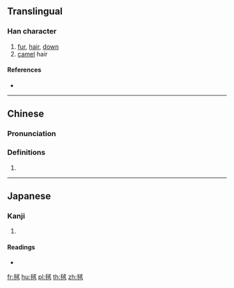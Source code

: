==Translingual==

===Han character===
{{Han char|rn=82|rad=毛|as=06|sn=10|four=23715|canj=HUIJ|ids=⿺毛戎}}

# [[fur]], [[hair]], [[down]]
# [[camel]] hair

====References====
* {{Han ref|kx=0593.010|dkj=16819|dj=0985.110|hdz=31996.220|uh=6BE7|ud=27623|bh=D243|bd=53827}}

----

==Chinese==
{{zh-forms}}

===Pronunciation===
{{zh-pron
|m=róng
|c=jung4
|mc=
|oc=
|ma=
|cat=n
}}

===Definitions===
# {{rfdef|lang=zh}}

----

==Japanese==

===Kanji===
{{ja-kanji|grade=|rs=毛06}}

# {{defn|lang=ja|sort=毛06}}

====Readings====
* {{ja-readings|on=[[じゅう]] (jū), [[にゅ]] (nyu)|kun=}}

[[fr:毧]]
[[hu:毧]]
[[pl:毧]]
[[th:毧]]
[[zh:毧]]
